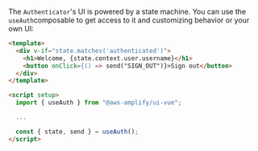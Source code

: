 The `Authenticator`'s UI is powered by a state machine. You can use the `useAuth`composable
to get access to it and customizing behavior or your own UI:

```html
<template>
  <div v-if="state.matches('authenticated')">
    <h1>Welcome, {state.context.user.username}</h1>
    <button onClick={() => send("SIGN_OUT")}>Sign out</button>
  </div>
</template>

<script setup>
  import { useAuth } from "@aws-amplify/ui-vue";

  ...

  const { state, send } = useAuth();
</script>
```
